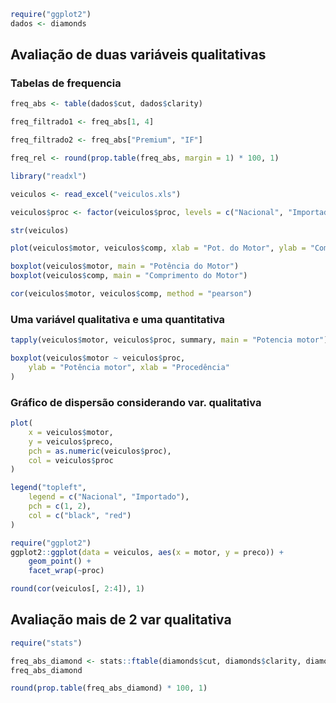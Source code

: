 ```r
require("ggplot2")
dados <- diamonds
```

## Avaliação de duas variáveis qualitativas
### Tabelas de frequencia
```r
freq_abs <- table(dados$cut, dados$clarity)

freq_filtrado1 <- freq_abs[1, 4]

freq_filtrado2 <- freq_abs["Premium", "IF"]

freq_rel <- round(prop.table(freq_abs, margin = 1) * 100, 1)
```

```r
library("readxl")

veiculos <- read_excel("veiculos.xls")

veiculos$proc <- factor(veiculos$proc, levels = c("Nacional", "Importado"))

str(veiculos)

plot(veiculos$motor, veiculos$comp, xlab = "Pot. do Motor", ylab = "Comprimento", main = "Gráfico de dispersão de pot. do motor vs comprimento")

boxplot(veiculos$motor, main = "Potência do Motor")
boxplot(veiculos$comp, main = "Comprimento do Motor")

cor(veiculos$motor, veiculos$comp, method = "pearson")
```

### Uma variável qualitativa e uma quantitativa
```r
tapply(veiculos$motor, veiculos$proc, summary, main = "Potencia motor")

boxplot(veiculos$motor ~ veiculos$proc,
    ylab = "Potência motor", xlab = "Procedência"
)
```

### Gráfico de dispersão considerando var. qualitativa
```r
plot(
    x = veiculos$motor,
    y = veiculos$preco,
    pch = as.numeric(veiculos$proc),
    col = veiculos$proc
)

legend("topleft",
    legend = c("Nacional", "Importado"),
    pch = c(1, 2),
    col = c("black", "red")
)

require("ggplot2")
ggplot2::ggplot(data = veiculos, aes(x = motor, y = preco)) +
    geom_point() +
    facet_wrap(~proc)

round(cor(veiculos[, 2:4]), 1)
```

## Avaliação mais de 2 var qualitativa
```r
require("stats")

freq_abs_diamond <- stats::ftable(diamonds$cut, diamonds$clarity, diamonds$color)
freq_abs_diamond

round(prop.table(freq_abs_diamond) * 100, 1)
```